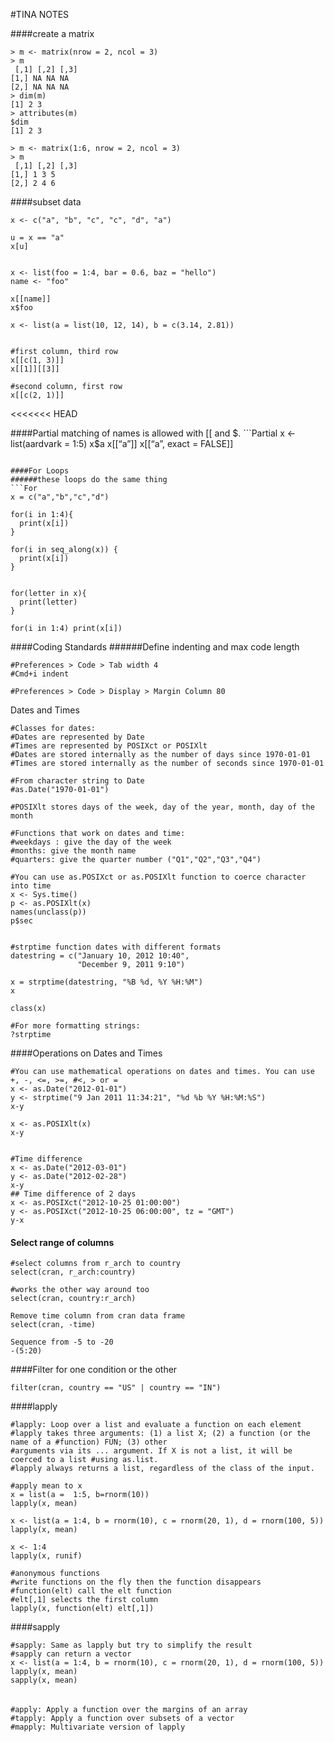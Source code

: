 #TINA NOTES

####create a matrix
```create
> m <- matrix(nrow = 2, ncol = 3)
> m
 [,1] [,2] [,3]
[1,] NA NA NA
[2,] NA NA NA
> dim(m)
[1] 2 3
> attributes(m)
$dim
[1] 2 3

> m <- matrix(1:6, nrow = 2, ncol = 3)
> m
 [,1] [,2] [,3]
[1,] 1 3 5
[2,] 2 4 6
```


####subset data
```subset
x <- c("a", "b", "c", "c", "d", "a")

u = x == "a"
x[u]


x <- list(foo = 1:4, bar = 0.6, baz = "hello")
name <- "foo"

x[[name]] 
x$foo

x <- list(a = list(10, 12, 14), b = c(3.14, 2.81))


#first column, third row
x[[c(1, 3)]]
x[[1]][[3]]

#second column, first row
x[[c(2, 1)]]

```
<<<<<<< HEAD

####Partial matching of names is allowed with [[ and $.
```Partial
x <- list(aardvark = 1:5)
x$a
x[["a"]]
x[["a", exact = FALSE]]
```

####For Loops
######these loops do the same thing
```For
x = c("a","b","c","d")

for(i in 1:4){
  print(x[i])
}

for(i in seq_along(x)) {
  print(x[i])
}


for(letter in x){
  print(letter)
}

for(i in 1:4) print(x[i])
```


####Coding Standards
######Define indenting and max code length
```Define
#Preferences > Code > Tab width 4
#Cmd+i indent

#Preferences > Code > Display > Margin Column 80
```


Dates and Times
```Dates
#Classes for dates: 
#Dates are represented by Date
#Times are represented by POSIXct or POSIXlt
#Dates are stored internally as the number of days since 1970-01-01
#Times are stored internally as the number of seconds since 1970-01-01

#From character string to Date
#as.Date("1970-01-01")

#POSIXlt stores days of the week, day of the year, month, day of the month

#Functions that work on dates and time:
#weekdays : give the day of the week
#months: give the month name
#quarters: give the quarter number ("Q1","Q2","Q3","Q4")

#You can use as.POSIXct or as.POSIXlt function to coerce character into time
x <- Sys.time()
p <- as.POSIXlt(x)
names(unclass(p))
p$sec


#strptime function dates with different formats
datestring = c("January 10, 2012 10:40",
               "December 9, 2011 9:10")

x = strptime(datestring, "%B %d, %Y %H:%M")
x

class(x)

#For more formatting strings: 
?strptime 

```


####Operations on Dates and Times
```Operations
#You can use mathematical operations on dates and times. You can use +, -, <=, >=, #<, > or =
x <- as.Date("2012-01-01")
y <- strptime("9 Jan 2011 11:34:21", "%d %b %Y %H:%M:%S")
x-y

x <- as.POSIXlt(x)
x-y


#Time difference
x <- as.Date("2012-03-01")
y <- as.Date("2012-02-28")
x-y
## Time difference of 2 days
x <- as.POSIXct("2012-10-25 01:00:00")
y <- as.POSIXct("2012-10-25 06:00:00", tz = "GMT")
y-x
```

#### Select range of columns
```Select
#select columns from r_arch to country
select(cran, r_arch:country)

#works the other way around too
select(cran, country:r_arch)

Remove time column from cran data frame
select(cran, -time)

Sequence from -5 to -20
-(5:20)
```


####Filter for one condition or the other
```Filter
filter(cran, country == "US" | country == "IN")
```

####lapply
```lapply
#lapply: Loop over a list and evaluate a function on each element
#lapply takes three arguments: (1) a list X; (2) a function (or the name of a #function) FUN; (3) other
#arguments via its ... argument. If X is not a list, it will be coerced to a list #using as.list.
#lapply always returns a list, regardless of the class of the input.

#apply mean to x
x = list(a =  1:5, b=rnorm(10))
lapply(x, mean)

x <- list(a = 1:4, b = rnorm(10), c = rnorm(20, 1), d = rnorm(100, 5))
lapply(x, mean)

x <- 1:4
lapply(x, runif)

#anonymous functions
#write functions on the fly then the function disappears
#function(elt) call the elt function
#elt[,1] selects the first column
lapply(x, function(elt) elt[,1])
```


####sapply
```sapply
#sapply: Same as lapply but try to simplify the result
#sapply can return a vector
x <- list(a = 1:4, b = rnorm(10), c = rnorm(20, 1), d = rnorm(100, 5))
lapply(x, mean)
sapply(x, mean)
```

####
######
```{}
#apply: Apply a function over the margins of an array
#tapply: Apply a function over subsets of a vector
#mapply: Multivariate version of lapply
```


####
######
```{}

```